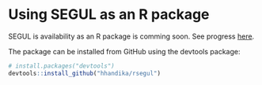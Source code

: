 # Using SEGUL as an R package

SEGUL is availability as an R package is comming soon. See progress [here](https://github.com/hhandika/rsegul).

The package can be installed from GitHub using the devtools package:

```r
# install.packages("devtools")
devtools::install_github("hhandika/rsegul")
```
